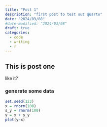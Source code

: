 ```yaml
---
title: "Post 1"
description: "first post to test out quarto"
date: "2024/03/08"
#date-modified: "2024/03/08"
draft: true
categories:
  - code
  - writing
  - r
---
```


## This is post one

like it?

### generate some data

```r
set.seed(123)
x = rnorm(100)
s_y = rnorm(100)
y = x + s_y
plot(y~x)
```
